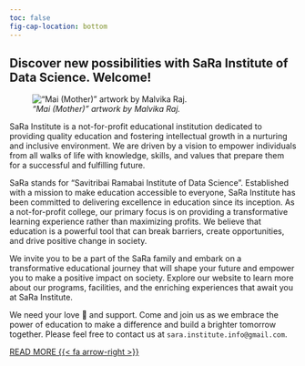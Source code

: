 ```yaml
---
toc: false
fig-cap-location: bottom
---
```


::: {.navy-blue}
# Discover new possibilities with SaRa Institute of Data Science. Welcome! 
:::

![*"Mai (Mother)" artwork by Malvika Raj.*](images/sa.jpg)

SaRa Institute is a not-for-profit educational institution dedicated to providing quality education and fostering intellectual growth in a nurturing and inclusive environment. We are driven by a vision to empower individuals from all walks of life with knowledge, skills, and values that prepare them for a successful and fulfilling future.

SaRa stands for "Savitribai Ramabai Institute of Data Science". Established with a mission to make education accessible to everyone, SaRa Institute has been committed to delivering excellence in education since its inception. As a not-for-profit college, our primary focus is on providing a transformative learning experience rather than maximizing profits. We believe that education is a powerful tool that can break barriers, create opportunities, and drive positive change in society.

We invite you to be a part of the SaRa family and embark on a transformative educational journey that will shape your future and empower you to make a positive impact on society. Explore our website to learn more about our programs, facilities, and the enriching experiences that await you at SaRa Institute.

We need your love 💙 and support. Come and join us as we embrace the power of education to make a difference and build a brighter tomorrow together. Please feel free to contact us at `sara.institute.info@gmail.com`.

[READ MORE {{< fa arrow-right >}}](https://saraedu.netlify.app/about.html)
